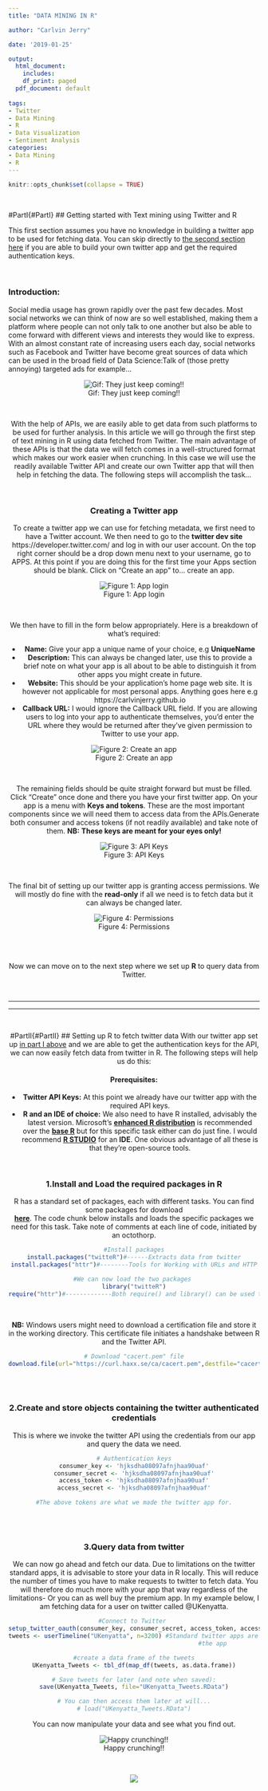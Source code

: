 ```yaml
---
title: "DATA MINING IN R"

author: "Carlvin Jerry"

date: '2019-01-25'

output:
  html_document:
    includes:
    df_print: paged
  pdf_document: default
  
tags:
- Twitter
- Data Mining
- R
- Data Visualization
- Sentiment Analysis
categories:
- Data Mining
- R
---
```

 

```r
knitr::opts_chunk$set(collapse = TRUE)
```

<br>


#PartI{#PartI}
## Getting started with Text mining using Twitter and R

This first section assumes you have no knowledge in building a twitter app to be used for fetching data. You can skip directly to [the second section here](#PartII) if you are able to build your own twitter app and get the required authentication keys.

<br>

### Introduction:
Social media usage has grown rapidly over the past few decades. Most social networks we can think of now are so well established, making them a platform where people can not only talk to one another but also be able to come forward with different views and interests they would like to express. With an almost constant rate of increasing users each day, social networks such as Facebook and Twitter have become great sources of data which can be used in the broad field of Data Science:Talk of (those pretty annoying) targeted ads for example...

<center>
![Gif: They just keep coming!!](https://media.giphy.com/media/3o6Mbmg6AchRmB4ylO/giphy.gif)
<center>


<br>

With the help of APIs, we are easily able to get data from such platforms to be used for further analysis. In this article we will go through the first step of text mining in R using data fetched from Twitter. The main advantage of these APIs is that the data we will fetch comes in a well-structured format which makes our work easier when crunching. In this case we will use the readily available Twitter API and create our own Twitter app that will then help in fetching the data. The following steps will accomplish the task...

<br>

### Creating a Twitter app
To create a twitter app we can use for fetching metadata, we first need to have a Twitter account. We then need to go to the __twitter dev site__ https://developer.twitter.com/ and log in with our user account.
On the top right corner should be a drop down menu next to your username, go to APPS. At this point if you are doing this for the first time your Apps section should be blank. Click on "Create an app" to... create an app.  

<center>
![Figure 1: App login](https://carlvinjerry.github.io/post/MyImages/apps.PNG)  
</center>

<br>

We then have to fill in the form below appropriately. Here is a breakdown of what's required:

- **Name:**
Give your app a unique name of your choice, e.g __UniqueName__
- **Description:**
This can always be changed later, use this to provide a brief note on what your app is all about to be able to distinguish it from other apps you might create in future. 
- **Website:**
This should be your application's home page web site. It is however not applicable for most personal apps. Anything goes here e.g https://carlvinjerry.github.io
- **Callback URL:**
I would ignore the Callback URL field. If you are allowing users to log into your app to authenticate themselves, you'd enter the URL where they would be returned after they've given permission to Twitter to use your app.  

<center>
 ![Figure 2: Create an app](https://carlvinjerry.github.io/post/MyImages/apps2.PNG)
 </center>
 
 <br>
 
 The remaining fields should be quite straight forward but must be filled. Click "Create" once done and there you have your first twitter app.
 On your app is a menu with __Keys and tokens__. These are the most important components since we will need them to access data from the APIs.Generate both consumer and access tokens (if not readily available) and take note of them. __NB:__ __These keys are meant for your eyes only!__

<center>
![Figure 3: API Keys](https://CarlvinJerry.github.io/post/MyImages/keys.PNG)
 </center>
 
 <br>

The final bit of setting up our twitter app is granting access permissions. We will mostly do fine with the __read-only__ if all we need is to fetch data but it can always be changed later.

<center>
![Figure 4: Permissions](https://carlvinjerry.github.io/post/MyImages/permisions.PNG)
 </center>
 
<br><br> 

Now we can move on to the next step where we set up __R__ to query data from Twitter.

<br>

*** 
*** 

<br>

#PartII{#PartII}
## Setting up R to fetch twitter data
With our twitter app set up [in part I above](#PartI) and we are able to get the authentication keys for the API, we can now easily fetch data from twitter in R. The following steps will help us do this:

#### Prerequisites:
- **Twitter API Keys:** At this point we already have our twitter app with the required API keys.
- **R and an IDE of choice:** We also need to have R installed, advisably the latest version. Microsoft's [__enhanced R distribution__](https://mran.microsoft.com/open) is recommended over the
[**base R**](https://cran.r-project.org/bin/windows/base/) but for this specific task either can do just fine. I would recommend [**R STUDIO**](https://www.rstudio.com/products/rstudio/download/) for an **IDE**. One obvious advantage of all these is that they're open-source tools.

<br>

### 1.Install and Load the required packages in R
R has a standard set of packages, each with different tasks. You can find some packages for download  
[**here**](https://cran.cnr.berkeley.edu/). The code chunk below installs and loads the specific packages we need for this task. Take note of comments at each line of code, initiated by an octothorp.

```r
#Install packages
install.packages("twitteR")#------Extracts data from twitter
install.packages("httr")#--------Tools for Working with URLs and HTTP
```
```r
#We can now load the two packages 
library("twitteR")
require("httr")#-------------Both require() and library() can be used to call an installed package
```

<br>

**NB:** Windows users might need to download a certification file and store it in the working directory. This certificate file initiates a handshake between R and the Twitter API.
```r
# Download "cacert.pem" file
download.file(url="https://curl.haxx.se/ca/cacert.pem",destfile="cacert.pem")
```

<br><br>

### 2.Create and store objects containing the twitter authenticated credentials 
This is where we invoke the twitter API using the credentials from our app and query the data we need.
```r
# Authentication keys
consumer_key <- 'hjksdha08097afnjhaa90uaf'
consumer_secret <- 'hjksdha08097afnjhaa90uaf'
access_token <- 'hjksdha08097afnjhaa90uaf'
access_secret <- 'hjksdha08097afnjhaa90uaf'

#The above tokens are what we made the twitter app for.

```

<br><br>

### 3.Query data from twitter
We can now go ahead and fetch our data. Due to limitations on the twitter standard apps, it is advisable to store your data in R locally. This will reduce the number of times you have to make requests to twitter to fetch data. You will therefore do much more with your app that way regardless of the limitations- Or you can as well buy the premium app. In my example below, I am fetching data for a user on twitter called @UKenyatta.
```r
#Connect to Twitter 
setup_twitter_oauth(consumer_key, consumer_secret, access_token, access_secret)
tweets <- userTimeline("UKenyatta", n=3200) #Standard twitter apps are limited to 3200 tweets per                                                  #download session. This could come out less depending on
                                            #the app

#create a data frame of the tweets
UKenyatta_Tweets <- tbl_df(map_df(tweets, as.data.frame))

# Save tweets for later (and note when saved):
save(UKenyatta_Tweets, file="UKenyatta_Tweets.RData")

# You can then access them later at will...
# load("UKenyatta_Tweets.RData")
```

You can now manipulate your data and see what you find out.

<center>
![Happy crunching!!](https://media.giphy.com/media/ZtMkorgeyRu5q/giphy.gif)
</center>

<br>



<center>

![](https://fontmeme.com/permalink/190129/8b378e9ce35b7a28dd150c4f1d656807.png)
</center>

<br>


